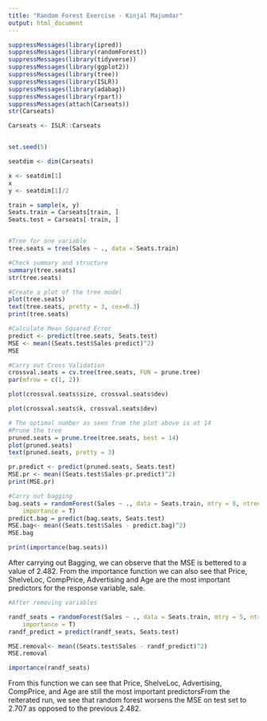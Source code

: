 ---
title: "Random Forest Exercise - Kinjal Majumdar"
output: html_document
---
```{r}
suppressMessages(library(ipred))
suppressMessages(library(randomForest))
suppressMessages(library(tidyverse))
suppressMessages(library(ggplot2))
suppressMessages(library(tree))
suppressMessages(library(ISLR))
suppressMessages(library(adabag))
suppressMessages(library(rpart))
suppressMessages(attach(Carseats))
str(Carseats)
```

```{r setup, include=FALSE}
Carseats <- ISLR::Carseats


set.seed(5)

seatdim <- dim(Carseats)

x <- seatdim[1]
x
y <- seatdim[1]/2

train = sample(x, y)
Seats.train = Carseats[train, ]
Seats.test = Carseats[-train, ]



```
```{r}
#Tree for one variable
tree.seats = tree(Sales ~ ., data = Seats.train)

#Check summary and structure
summary(tree.seats)
str(tree.seats)


```
```{r}
#Create a plot of the tree model 
plot(tree.seats)
text(tree.seats, pretty = 3, cex=0.3)
print(tree.seats)

```
```{r}
#Calculate Mean Squared Error
predict <- predict(tree.seats, Seats.test)
MSE <- mean((Seats.test$Sales-predict)^2)
MSE

```
```{r}
#Carry out Cross Validation
crossval.seats = cv.tree(tree.seats, FUN = prune.tree)
par(mfrow = c(1, 2))

plot(crossval.seats$size, crossval.seats$dev)

```
```{r}
plot(crossval.seats$k, crossval.seats$dev)
```

```{r}
# The optimal number as seen from the plot above is at 14
#Prune the tree
pruned.seats = prune.tree(tree.seats, best = 14)
plot(pruned.seats)
text(pruned.seats, pretty = 3)
```

```{r}
pr.predict <- predict(pruned.seats, Seats.test)
MSE.pr <- mean((Seats.test$Sales-pr.predict)^2)
print(MSE.pr)
```

```{r}

#Carry out bagging 
bag.seats = randomForest(Sales ~ ., data = Seats.train, mtry = 8, ntree = 310, 
    importance = T)
predict.bag = predict(bag.seats, Seats.test)
MSE.bag<- mean((Seats.test$Sales - predict.bag)^2)
MSE.bag
```

```{r}
print(importance(bag.seats))
```
After carrying out Bagging, we can observe that the MSE is bettered to a value of 2.482. From the importance function we can also see that Price, ShelveLoc, CompPrice, Advertising and Age are the most important predictors for the response variable, sale.

```{r}

#After removing variables

randf_seats = randomForest(Sales ~ ., data = Seats.train, mtry = 5, ntree = 310, 
    importance = T)
randf_predict = predict(randf_seats, Seats.test)

MSE.removal<- mean((Seats.test$Sales - randf_predict)^2)
MSE.removal 
```
```{r}
importance(randf_seats)
```
From this function we can see that Price, ShelveLoc, Advertising, CompPrice, and Age are still the most important predictorsFrom the reiterated run, we see that random forest worsens the MSE on test set to 2.707 as opposed to the previous 2.482. 